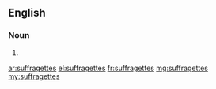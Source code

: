 ==English==

===Noun===
{{head|en|plural}}

# {{plural of|suffragette|lang=en}}

[[ar:suffragettes]]
[[el:suffragettes]]
[[fr:suffragettes]]
[[mg:suffragettes]]
[[my:suffragettes]]